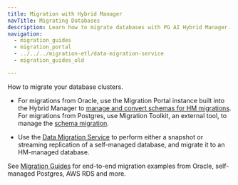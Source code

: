 ```yaml
---
title: Migration with Hybrid Manager
navTitle: Migrating Databases
description: Learn how to migrate databases with PG AI Hybrid Manager.
navigation:
  - migration_guides
  - migration_portal
  - ../../../migration-etl/data-migration-service
  - migration_guides_old

---
```


How to migrate your database clusters.

-   For migrations from Oracle, use the Migration Portal instance built into the Hybrid Manager to [manage and convert schemas for HM migrations](migration_portal/hm_schema_migration.mdx). For migrations from Postgres, use Migration Toolkit, an external tool, to manage the [schema migration](../../../migration-etl/data-migration-service/getting_started/prepare_schema.mdx#postgres-to-postgres). 

-   Use the [Data Migration Service](../../../migration-etl/data-migration-service) to perform either a snapshot or streaming replication of a self-managed database, and migrate it to an HM-managed database. 

See [Migration Guides](migration_guides) for end-to-end migration examples from Oracle, self-managed Postgres, AWS RDS and more.

